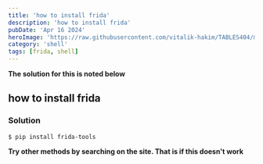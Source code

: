 ```yaml
---
title: 'how to install frida'
description: 'how to install frida'
pubDate: 'Apr 16 2024'
heroImage: 'https://raw.githubusercontent.com/vitalik-hakim/TABLES404/main/error_b/SHELL.jpg'
category: 'shell'
tags: [frida, shell]
---
```


**The solution for this is noted below**

## how to install frida

### Solution

```shell
$ pip install frida-tools
```

**Try other methods by searching on the site. That is if this doesn't work**
